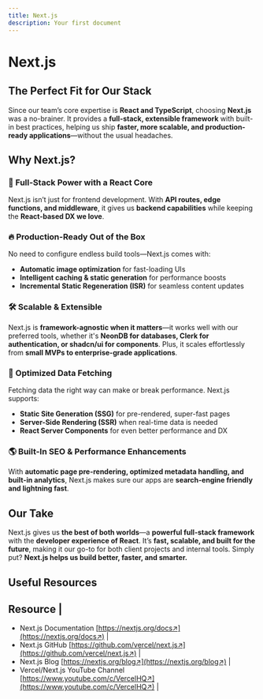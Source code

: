 ```yaml
---
title: Next.js
description: Your first document
---
```


# Next.js

## The Perfect Fit for Our Stack
Since our team’s core expertise is **React and TypeScript**, choosing **Next.js** was a no-brainer. It provides a **full-stack, extensible framework** with built-in best practices, helping us ship **faster, more scalable, and production-ready applications**—without the usual headaches.

## Why Next.js?

### 🚀 Full-Stack Power with a React Core
Next.js isn’t just for frontend development. With **API routes, edge functions, and middleware**, it gives us **backend capabilities** while keeping the **React-based DX we love**.

### 🔥 Production-Ready Out of the Box
No need to configure endless build tools—Next.js comes with:
- **Automatic image optimization** for fast-loading UIs
- **Intelligent caching & static generation** for performance boosts
- **Incremental Static Regeneration (ISR)** for seamless content updates

### 🛠️ Scalable & Extensible
Next.js is **framework-agnostic when it matters**—it works well with our preferred tools, whether it's **NeonDB for databases, Clerk for authentication, or shadcn/ui for components**. Plus, it scales effortlessly from **small MVPs to enterprise-grade applications**.

### 📡 Optimized Data Fetching
Fetching data the right way can make or break performance. Next.js supports:
- **Static Site Generation (SSG)** for pre-rendered, super-fast pages
- **Server-Side Rendering (SSR)** when real-time data is needed
- **React Server Components** for even better performance and DX

### 🌎 Built-In SEO & Performance Enhancements
With **automatic page pre-rendering, optimized metadata handling, and built-in analytics**, Next.js makes sure our apps are **search-engine friendly and lightning fast**.

## Our Take
Next.js gives us **the best of both worlds**—a **powerful full-stack framework** with the **developer experience of React**. It’s **fast, scalable, and built for the future**, making it our go-to for both client projects and internal tools. Simply put? **Next.js helps us build better, faster, and smarter.**
## Useful Resources

## Resource                                                                    |
- Next.js Documentation [https://nextjs.org/docs↗](https://nextjs.org/docs↗)                       |
- Next.js GitHub [https://github.com/vercel/next.js↗](https://github.com/vercel/next.js↗)   |
- Next.js Blog [https://nextjs.org/blog↗](https://nextjs.org/blog↗)                       |
- Vercel/Next.js YouTube Channel [https://www.youtube.com/c/VercelHQ↗](https://www.youtube.com/c/VercelHQ↗) |
